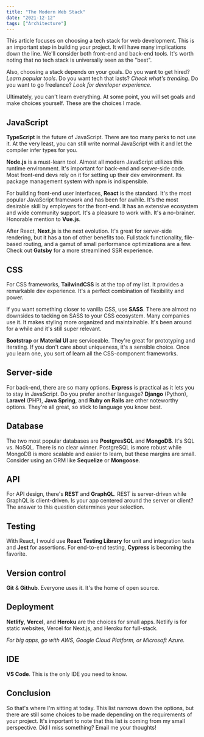 ```yaml
---
title: "The Modern Web Stack"
date: "2021-12-12"
tags: ["Architecture"]
---
```


This article focuses on choosing a tech stack for web development. This is an important step in building your project. It will have many implications down the line. We'll consider both front-end and back-end tools. It's worth noting that no tech stack is universally seen as the "best".

Also, choosing a stack depends on your goals. Do you want to get hired? _Learn popular tools_. Do you want tech that lasts? _Check what's trending_. Do you want to go freelance? _Look for developer experience_.

Ultimately, you can't learn everything. At some point, you will set goals and make choices yourself. These are the choices I made.

## JavaScript

**TypeScript** is the future of JavaScript. There are too many perks to not use it. At the very least, you can still write normal JavaScript with it and let the compiler infer types for you.

**Node.js** is a must-learn tool. Almost all modern JavaScript utilizes this runtime environment. It's important for back-end and server-side code. Most front-end devs rely on it for setting up their dev environment. Its package management system with npm is indispensible.

For building front-end user interfaces, **React** is the standard. It's the most popular JavaScript framework and has been for awhile. It's the most desirable skill by employers for the front-end. It has an extensive ecosystem and wide community support. It's a pleasure to work with. It's a no-brainer. Honorable mention to **Vue.js**.

After React, **Next.js** is the next evolution. It's great for server-side rendering, but it has a ton of other benefits too. Fullstack functionality, file-based routing, and a gamut of small performance optimizations are a few. Check out **Gatsby** for a more streamlined SSR experience.

## CSS

For CSS frameworks, **TailwindCSS** is at the top of my list. It provides a remarkable dev experience. It's a perfect combination of flexibility and power.

If you want something closer to vanilla CSS, use **SASS**. There are almost no downsides to tacking on SASS to your CSS ecosystem. Many companies use it. It makes styling more organized and maintainable. It's been around for a while and it's still super relevant.

**Bootstrap** or **Material UI** are serviceable. They're great for prototyping and iterating. If you don't care about uniqueness, it's a sensible choice. Once you learn one, you sort of learn all the CSS-component frameworks.

## Server-side

For back-end, there are so many options. **Express** is practical as it lets you to stay in JavaScript. Do you prefer another language? **Django** (Python), **Laravel** (PHP), **Java Spring**, and **Ruby on Rails** are other noteworthy options. They're all great, so stick to language you know best.

## Database

The two most popular databases are **PostgresSQL** and **MongoDB**. It's SQL vs. NoSQL. There is no clear winner. PostgreSQL is more robust while MongoDB is more scalable and easier to learn, but these margins are small. Consider using an ORM like **Sequelize** or **Mongoose**.

## API

For API design, there's **REST** and **GraphQL**. REST is server-driven while GraphQL is client-driven. Is your app centered around the server or client? The answer to this question determines your selection.

## Testing

With React, I would use **React Testing Library** for unit and integration tests and **Jest** for assertions. For end-to-end testing, **Cypress** is becoming the favorite.

## Version control

**Git** & **Github**. Everyone uses it. It's the home of open source.

## Deployment

**Netlify**, **Vercel**, and **Heroku** are the choices for small apps. Netlify is for static websites, Vercel for Next.js, and Heroku for full-stack.

_For big apps, go with AWS, Google Cloud Platform, or Microsoft Azure._

## IDE

**VS Code**. This is the only IDE you need to know.

## Conclusion

So that's where I'm sitting at today. This list narrows down the options, but there are still some choices to be made depending on the requirements of your project. It's important to note that this list is coming from my small perspective. Did I miss something? Email me your thoughts!
